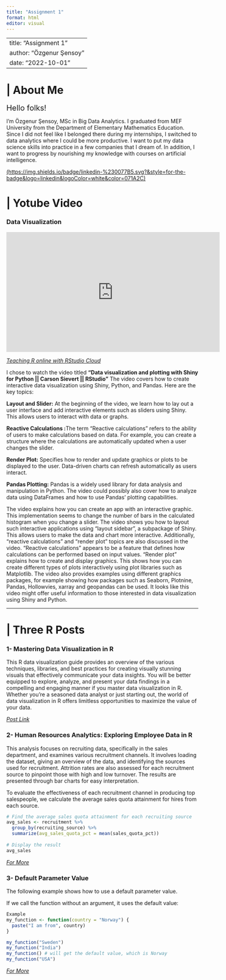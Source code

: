 ```yaml
---
title: "Assignment 1"
format: html
editor: visual
---
```


---
title: "Assignment 1"
author: "Özgenur Şensoy"
date: "2022-10-01"
---

# \| About Me

[Hello folks!]{style="font-size: 20px;"}

I'm Özgenur Şensoy, MSc in Big Data Analytics. I graduated from MEF University from the Department of Elementary Mathematics Education. Since I did not feel like I belonged there during my internships, I switched to data analytics where I could be more productive. I want to put my data science skills into practice in a few companies that I dream of. In addition, I want to progress by nourishing my knowledge with courses on artificial intelligence.

[(https://img.shields.io/badge/linkedin-%230077B5.svg?&style=for-the-badge&logo=linkedin&logoColor=white&color=071A2C)](https://www.linkedin.com/in/özgenurşensoy/)

# \| Yotube Video

### Data Visualization

<iframe width="560" height="315" src="https://www.youtube.com/embed/5zJC0AB-UK8?si=wTYh_CmeJ242Af2M" title="YouTube video player" frameborder="0" allow="accelerometer; autoplay; clipboard-write; encrypted-media; gyroscope; picture-in-picture; web-share" allowfullscreen>

</iframe>

</iframe>

[*Teaching R online with RStudio Cloud*](https://www.youtube.com/watch?v=5zJC0AB-UK8&list=PL9HYL-VRX0oTOK4cpbCbRk15K2roEgzVW&index=21)

I chose to watch the video titled **"Data visualization and plotting with Shiny for Python \|\| Carson Sievert \|\| RStudio"** The video covers how to create interactive data visualization using Shiny, Python, and Pandas. Here are the key topics:

**Layout and Slider:** At the beginning of the video, we learn how to lay out a user interface and add interactive elements such as sliders using Shiny. This allows users to interact with data or graphs.

**Reactive Calculations :**The term "Reactive calculations" refers to the ability of users to make calculations based on data. For example, you can create a structure where the calculations are automatically updated when a user changes the slider.

**Render Plot:** Specifies how to render and update graphics or plots to be displayed to the user. Data-driven charts can refresh automatically as users interact.

**Pandas Plotting:** Pandas is a widely used library for data analysis and manipulation in Python. The video could possibly also cover how to analyze data using DataFrames and how to use Pandas' plotting capabilities.

The video explains how you can create an app with an interactive graphic. This implementation seems to change the number of bars in the calculated histogram when you change a slider. The video shows you how to layout such interactive applications using "layout sidebar", a subpackage of Shiny. This allows users to make the data and chart more interactive. Additionally, "reactive calculations" and "render plot" topics are also discussed in the video. "Reactive calculations" appears to be a feature that defines how calculations can be performed based on input values. "Render plot" explains how to create and display graphics. This shows how you can create different types of plots interactively using plot libraries such as Matplotlib. The video also provides examples using different graphics packages, for example showing how packages such as Seaborn, Plotnine, Pandas, Hollowvies, xarray and geopandas can be used. It looks like this video might offer useful information to those interested in data visualization using Shiny and Python.

------------------------------------------------------------------------
# \| Three R Posts


### 1- Mastering Data Visualization in R
This R data visualization guide provides an overview of the various techniques, libraries, and best practices for creating visually stunning visuals that effectively communicate your data insights. You will be better equipped to explore, analyze, and present your data findings in a compelling and engaging manner if you master data visualization in R. Whether you're a seasoned data analyst or just starting out, the world of data visualization in R offers limitless opportunities to maximize the value of your data.

[*Post Link*](https://medium.com/@HalderNilimesh/mastering-data-visualization-in-r-a-comprehensive-guide-to-creating-stunning-visuals-and-f733564a8a41)


### 2- Human Resources Analytics: Exploring Employee Data in R
This analysis focuses on recruiting data, specifically in the sales department, and examines various recruitment channels. It involves loading the dataset, giving an overview of the data, and identifying the sources used for recruitment. Attrition rates are also assessed for each recruitment source to pinpoint those with high and low turnover. The results are presented through bar charts for easy interpretation.

To evaluate the effectiveness of each recruitment channel in producing top salespeople, we calculate the average sales quota attainment for hires from each source.

```r
# Find the average sales quota attainment for each recruiting source
avg_sales <- recruitment %>%
  group_by(recruiting_source) %>% 
  summarize(avg_sales_quota_pct = mean(sales_quota_pct)) 
  
# Display the result
avg_sales

```

[*For More*](https://rpubs.com/alifrady/HR_analysis)


### 3- Default Parameter Value
The following example shows how to use a default parameter value.

If we call the function without an argument, it uses the default value:
```r
Example
my_function <- function(country = "Norway") {
  paste("I am from", country)
}

my_function("Sweden")
my_function("India")
my_function() # will get the default value, which is Norway
my_function("USA")
```

[*For More*](https://www.w3schools.com/r/r_functions.asp)

